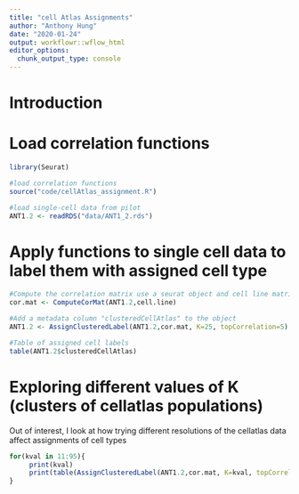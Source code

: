 ```yaml
---
title: "cell Atlas Assignments"
author: "Anthony Hung"
date: "2020-01-24"
output: workflowr::wflow_html
editor_options:
  chunk_output_type: console
---
```


# Introduction

# Load correlation functions

```r
library(Seurat)

#load correlation functions
source("code/cellAtlas_assignment.R")

#load single-cell data from pilot
ANT1.2 <- readRDS("data/ANT1_2.rds")

```

# Apply functions to single cell data to label them with assigned cell type

```r
#Compute the correlation matrix use a seurat object and cell line matrix as input
cor.mat <- ComputeCorMat(ANT1.2,cell.line)

#Add a metadata column "clusteredCellAtlas" to the object
ANT1.2 <- AssignClusteredLabel(ANT1.2,cor.mat, K=25, topCorrelation=5)

#Table of assigned cell labels
table(ANT1.2$clusteredCellAtlas)
```

# Exploring different values of K (clusters of cellatlas populations)

Out of interest, I look at how trying different resolutions of the cellatlas data affect assignments of cell types

```r
for(kval in 11:95){
     print(kval)
     print(table(AssignClusteredLabel(ANT1.2,cor.mat, K=kval, topCorrelation=5)$clusteredCellAtlas))
}

```


